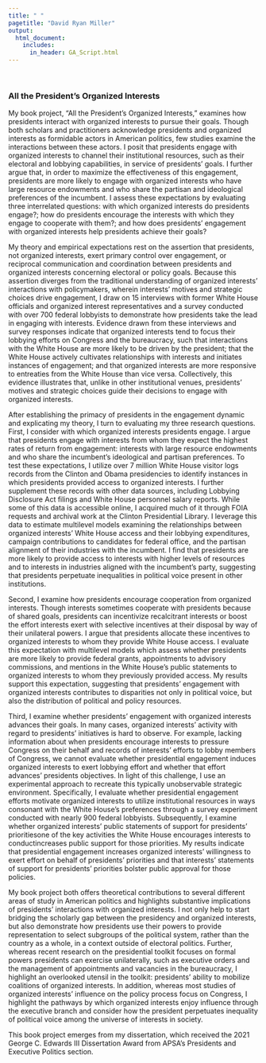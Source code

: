 ```yaml
---
title: " "
pagetitle: "David Ryan Miller"
output:
  html_document:
    includes:
      in_header: GA_Script.html
---
```


&nbsp;  

### All the President's Organized Interests

My book project, "All the President's Organized Interests," examines how presidents interact with organized interests to pursue their goals.  Though both scholars and practitioners acknowledge presidents and organized interests as formidable actors in American politics, few studies examine the interactions between these actors.  I posit that presidents engage with organized interests to channel their institutional resources, such as their electoral and lobbying capabilities, in service of presidents' goals.  I further argue that, in order to maximize the effectiveness of this engagement, presidents are more likely to engage with organized interests who have large resource endowments and who share the partisan and ideological preferences of the incumbent.  I assess these expectations by evaluating three interrelated questions: with which organized interests do presidents engage?; how do presidents encourage the interests with which they engage to cooperate with them?; and how does presidents' engagement with organized interests help presidents achieve their goals?

My theory and empirical expectations rest on the assertion that presidents, not organized interests, exert primary control over engagement, or reciprocal communication and coordination between presidents and organized interests concerning electoral or policy goals.  Because this assertion diverges from the traditional understanding of organized interests' interactions with policymakers, wherein interests' motives and strategic choices drive engagement, I draw on 15 interviews with former White House officials and organized interest representatives and a survey conducted with over 700 federal lobbyists to demonstrate how presidents take the lead in engaging with interests.  Evidence drawn from these interviews and survey responses indicate that organized interests tend to focus their lobbying efforts on Congress and the bureaucracy, such that interactions with the White House are more likely to be driven by the president; that the White House actively cultivates relationships with interests and initiates instances of engagement; and that organized interests are more responsive to entreaties from the White House than vice versa.  Collectively, this evidence illustrates that, unlike in other institutional venues, presidents' motives and strategic choices guide their decisions to engage with organized interests.

After establishing the primacy of presidents in the engagement dynamic and explicating my theory, I turn to evaluating my three research questions.  First, I consider with which organized interests presidents engage.  I argue that presidents engage with interests from whom they expect the highest rates of return from engagement: interests with large resource endowments and who share the incumbent's ideological and partisan preferences.  To test these expectations, I utilize over 7 million White House visitor logs records from the Clinton and Obama presidencies to identify instances in which presidents provided access to organized interests.  I further supplement these records with other data sources, including Lobbying Disclosure Act filings and White House personnel salary reports.  While some of this data is accessible online, I acquired much of it through FOIA requests and archival work at the Clinton Presidential Library.  I leverage this data to estimate multilevel models examining the relationships between organized interests' White House access and their lobbying expenditures, campaign contributions to candidates for federal office, and the partisan alignment of their industries with the incumbent.  I find that presidents are more likely to provide access to interests with higher levels of resources and to interests in industries aligned with the incumbent's party, suggesting that presidents perpetuate inequalities in political voice present in other institutions.

Second, I examine how presidents encourage cooperation from organized interests.  Though interests sometimes cooperate with presidents because of shared goals, presidents can incentivize recalcitrant interests or boost the effort interests exert with selective incentives at their disposal by way of their unilateral powers.  I argue that presidents allocate these incentives to organized interests to whom they provide White House access.  I evaluate this expectation with multilevel models which assess whether presidents are more likely to provide federal grants, appointments to advisory commissions, and mentions in the White House's public statements to organized interests to whom they previously provided access.  My results support this expectation, suggesting that presidents'  engagement with organized interests contributes to disparities not only in political voice, but also the distribution of political and policy resources.

Third, I examine whether presidents' engagement with organized interests advances their goals.  In many cases, organized interests' activity with regard to presidents' initiatives is hard to observe.  For example, lacking information about when presidents encourage interests to pressure Congress on their behalf and records of interests' efforts to lobby members of Congress, we cannot evaluate whether presidential engagement induces organized interests to exert lobbying effort and whether that effort advances' presidents objectives.  In light of this challenge, I use an experimental approach to recreate this typically unobservable strategic environment.  Specifically, I evaluate whether presidential engagement efforts motivate organized interests to utilize institutional resources in ways consonant with the White House's preferences through a survey experiment conducted with nearly 900 federal lobbyists.  Subsequently, I examine whether organized interests' public statements of support for presidents' priorities\textemdash one of the key activities the White House encourages interests to conduct\textemdash increases public support for those priorities.  My results indicate that presidential engagement increases organized interests' willingness to exert effort on behalf of presidents' priorities and that interests' statements of support for presidents' priorities bolster public approval for those policies.

My book project both offers theoretical contributions to several different areas of study in American politics and highlights substantive implications of presidents' interactions with organized interests.  I not only help to start bridging the scholarly gap between the presidency and organized interests, but also demonstrate how presidents use their powers to provide representation to select subgroups of the political system, rather than the country as a whole, in a context outside of electoral politics.  Further, whereas recent research on the presidential toolkit focuses on formal powers presidents can exercise unilaterally, such as executive orders and the management of appointments and vacancies in the bureaucracy, I highlight an overlooked utensil in the toolkit: presidents' ability to mobilize coalitions of organized interests.  In addition, whereas most studies of organized interests' influence on the policy process focus on Congress, I highlight the pathways by which organized interests enjoy influence through the executive branch and consider how the president perpetuates inequality of political voice among the universe of interests in society.

This book project emerges from my dissertation, which received the 2021 George C. Edwards III Dissertation Award from APSA's Presidents and Executive Politics section.